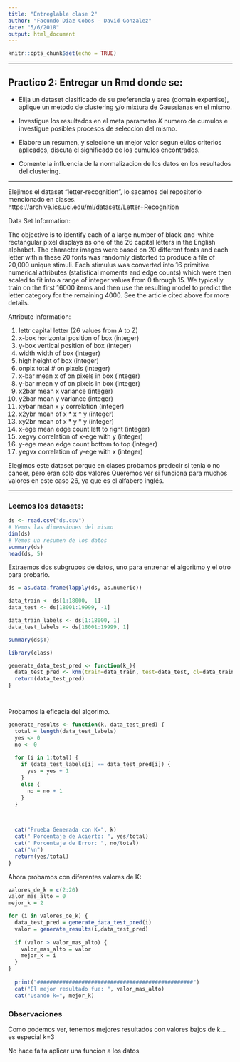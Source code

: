 ```yaml
---
title: "Entreglable clase 2"
author: "Facundo Díaz Cobos - David Gonzalez"
date: "5/6/2018"
output: html_document
---
```


```r
knitr::opts_chunk$set(echo = TRUE)
```


---

## Practico 2: Entregar un Rmd donde se:

- Elija un dataset clasificado de su preferencia y area (domain expertise), aplique un metodo de clustering y/o mixtura de Gaussianas en el mismo.

- Investigue los resultados en el meta parametro $K$ numero de cumulos e investigue posibles procesos de seleccion del mismo.

- Elabore un resumen, y selecione un mejor valor segun el/los criterios aplicados, discuta el significado de los cumulos
encontrados. 

- Comente la influencia de la normalizacion de los datos en los resultados del clustering.


---

Elejimos el dataset "letter-recognition", lo sacamos del repositorio mencionado en clases. https://archive.ics.uci.edu/ml/datasets/Letter+Recognition


Data Set Information:

The objective is to identify each of a large number of black-and-white rectangular pixel displays as one of the 26 capital letters in the English alphabet. The character images were based on 20 different fonts and each letter within these 20 fonts was randomly distorted to produce a file of 20,000 unique stimuli. Each stimulus was converted into 16 primitive numerical attributes (statistical moments and edge counts) which were then scaled to fit into a range of integer values from 0 through 15. We typically train on the first 16000 items and then use the resulting model to predict the letter category for the remaining 4000. See the article cited above for more details.

Attribute Information:

1. lettr capital letter (26 values from A to Z)
2. x-box horizontal position of box (integer)
3. y-box vertical position of box (integer)
4. width width of box (integer)
5. high height of box (integer)
6. onpix total # on pixels (integer)
7. x-bar mean x of on pixels in box (integer)
8. y-bar mean y of on pixels in box (integer)
9. x2bar mean x variance (integer)
10. y2bar mean y variance (integer)
11. xybar mean x y correlation (integer)
12. x2ybr mean of x * x * y (integer)
13. xy2br mean of x * y * y (integer)
14. x-ege mean edge count left to right (integer)
15. xegvy correlation of x-ege with y (integer)
16. y-ege mean edge count bottom to top (integer)
17. yegvx correlation of y-ege with x (integer)


Elegimos este dataset porque en clases probamos predecir si tenia o no cancer, pero eran solo dos valores
Queremos ver si funciona para muchos valores en este caso 26, ya que es el alfabero inglés. 


---

### Leemos los datasets:


```r
ds <- read.csv("ds.csv")
# Vemos las dimensiones del mismo
dim(ds)
# Vemos un resumen de los datos
summary(ds)
head(ds, 5)
```

Extraemos dos subgrupos de datos, uno para entrenar el algoritmo y el otro para probarlo.

```r
ds = as.data.frame(lapply(ds, as.numeric))

data_train <- ds[1:18000, -1]
data_test <- ds[18001:19999, -1]

data_train_labels <- ds[1:18000, 1]
data_test_labels <- ds[18001:19999, 1]

summary(ds$T)

library(class)

generate_data_test_pred <- function(k_){
  data_test_pred <- knn(train=data_train, test=data_test, cl=data_train_labels, k=k_)
  return(data_test_pred)
}




```


Probamos la eficacia del algorimo.
```r

generate_results <- function(k, data_test_pred) {
  total = length(data_test_labels)
  yes <- 0
  no <- 0
  
  for (i in 1:total) { 
    if (data_test_labels[i] == data_test_pred[i]) {
      yes = yes + 1
    }
    else {
      no = no + 1
    }
  }


  
  cat("Prueba Generada con K=", k)
  cat(" Porcentaje de Acierto: ", yes/total)
  cat(" Porcentaje de Error: ", no/total)
  cat("\n")
  return(yes/total)
}
```

Ahora probamos con diferentes valores de K:

```r
valores_de_k = c(2:20)
valor_mas_alto = 0
mejor_k = 2

for (i in valores_de_k) {
  data_test_pred = generate_data_test_pred(i)
  valor = generate_results(i,data_test_pred)
  
  if (valor > valor_mas_alto) {
    valor_mas_alto = valor
    mejor_k = i
  }
}
  
  print("#################################################")
  cat("El mejor resultado fue: ", valor_mas_alto)
  cat("Usando k=", mejor_k)
```

### Observaciones

Como podemos ver, tenemos mejores resultados con valores bajos de k... es especial k=3

No hace falta aplicar una funcion a los datos 












